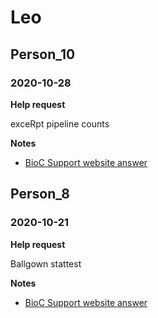 # Leo

## Person_10

### 2020-10-28

**Help request**

exceRpt pipeline counts

**Notes**

* [BioC Support website answer](https://support.bioconductor.org/p/p132450/#p132464)

## Person_8

### 2020-10-21

**Help request**

Ballgown stattest

**Notes**

* [BioC Support website answer](https://support.bioconductor.org/p/134914/#134915)



